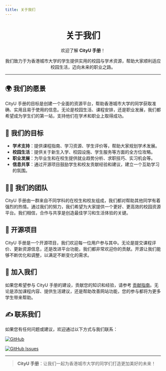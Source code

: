 ```yaml
---
title: 关于我们
---
```


<div align="center" style={{ lineHeight: '1.5', fontSize: '0.9rem' }}>
    <h1 style={{ marginBottom: '0.5rem', fontSize: '2.5rem', background: 'linear-gradient(90deg, #de6f31, #da542b, #bf1846, #9f0c43)', WebkitBackgroundClip: 'text', WebkitTextFillColor: 'transparent' }}><strong>关于我们</strong></h1>
    <p style={{ marginBottom: '0.5rem', color: '#555' }}>欢迎了解 <strong>CityU 手册</strong>！</p>
    <p style={{ marginBottom: '0.5rem', color: '#555' }}>我们致力于为香港城市大学的学生提供实用的校园与学术资源，帮助大家顺利适应校园生活，迈向未来的职业之路。</p>
</div>

---

## 🌍 **我们的愿景**

CityU 手册的目标是创建一个全面的资源平台，帮助香港城市大学的同学获取准确、实用且易于使用的信息。无论是校园生活、课程安排，还是职业发展，我们都希望成为学生们的第一站，支持他们在学术和职业上取得成功。

## 🎯 **我们的目标**

- **学术支持**：提供课程指南、学习资源、学生评价等，帮助大家规划学术发展。
- **校园生活**：提供关于新生入学、校园设施、学生服务等方面的全方位攻略。
- **职业发展**：为毕业生和在校生提供就业趋势分析、求职技巧、实习机会等。
- **信息共享**：通过开源项目鼓励学生和校友贡献经验和建议，建立一个互助学习的氛围。

## 👨‍💻 **我们的团队**

CityU 手册由一群来自不同学科的在校生和校友组成，我们都对帮助其他同学有着强烈的热情。通过我们的努力，我们希望为大家提供一个更好、更高效的校园资源平台。我们相信，合作与共享是创造最佳学习和生活体验的关键。

## 🔗 **开源项目**

CityU 手册是一个开源项目，我们欢迎每一位用户参与其中。无论是提交课程评价、更新资源信息，还是改进平台功能，我们都非常欢迎你的贡献。开源让我们能够不断优化和调整，以满足不断变化的需求。

## 🌟 **加入我们**

如果您希望参与 CityU 手册的建设，贡献您的知识和经验，请参考 [贡献指南](https://penjc.github.io/cityU-navigator/contributing)。无论是添加课程内容、提供生活建议，还是帮助改善网站功能，您的参与都将为更多学生带来帮助。

## ✍️ **联系我们**

如果您有任何问题或建议，欢迎通过以下方式与我们联系：

[![GitHub](https://img.shields.io/badge/GitHub-Repository-blue?logo=github&style=flat-square)](https://github.com/penjc/cityU-navigator)

[![GitHub Issues](https://img.shields.io/badge/GitHub-Submit%20Issue-green?logo=github&style=flat-square)](https://github.com/penjc/cityU-navigator/issues)

---

> **CityU 手册**：让我们一起为香港城市大学的同学们打造更加美好的未来！
